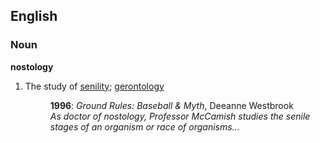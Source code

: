 ==English==

===Noun===
'''nostology'''

# The study of [[senility]]; [[gerontology]]
#: '''1996''': ''Ground Rules: Baseball & Myth'', Deeanne Westbrook
#: ''As doctor of nostology, Professor McCamish studies the senile stages of an organism or race of organisms...''
